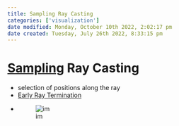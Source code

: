 ```yaml
---
title: Sampling Ray Casting
categories: ['visualization']
date modified: Monday, October 10th 2022, 2:02:17 pm
date created: Tuesday, July 26th 2022, 8:33:15 pm
---
```


# [Sampling](Sampling) Ray Casting
- selection of positions along the ray
- [Early Ray Termination](Early%20Ray%20Termination.qmd)
- ![im](images/Pasted%20image%2020220418002410.png)



